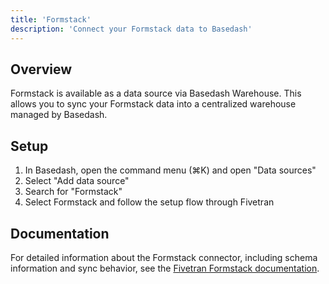 ```yaml
---
title: 'Formstack'
description: 'Connect your Formstack data to Basedash'
---
```


## Overview

Formstack is available as a data source via Basedash Warehouse. This allows you to sync your Formstack data into a centralized warehouse managed by Basedash.

## Setup

1. In Basedash, open the command menu (⌘K) and open "Data sources"
2. Select "Add data source"
3. Search for "Formstack"
4. Select Formstack and follow the setup flow through Fivetran

## Documentation

For detailed information about the Formstack connector, including schema information and sync behavior, see the [Fivetran Formstack documentation](https://fivetran.com/docs/connectors/applications/formstack).
